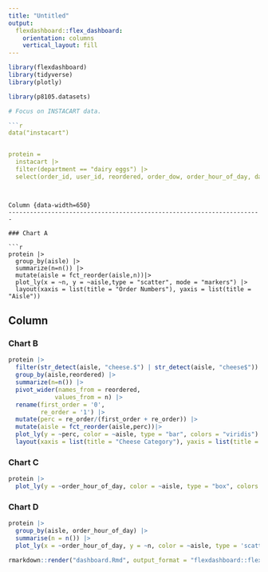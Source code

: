 ```yaml
---
title: "Untitled"
output: 
  flexdashboard::flex_dashboard:
    orientation: columns
    vertical_layout: fill
---
```


```r
library(flexdashboard)
library(tidyverse)
library(plotly)

library(p8105.datasets)
```

```r
# Focus on INSTACART data.

```r
data("instacart")


protein = 
  instacart |> 
  filter(department == "dairy eggs") |>
  select(order_id, user_id, reordered, order_dow, order_hour_of_day, days_since_prior_order, product_name, aisle, department)



```
```

Column {data-width=650}
-----------------------------------------------------------------------

### Chart A

```r
protein |>
  group_by(aisle) |>
  summarize(n=n()) |>
  mutate(aisle = fct_reorder(aisle,n))|>
  plot_ly(x = ~n, y = ~aisle,type = "scatter", mode = "markers") |>
  layout(xaxis = list(title = "Order Numbers"), yaxis = list(title = "Aisle"))
```

Column {data-width=350}
-----------------------------------------------------------------------

### Chart B

```r
protein |>
  filter(str_detect(aisle, "cheese.$") | str_detect(aisle, "cheese$"))|>
  group_by(aisle,reordered) |>
  summarize(n=n()) |>
  pivot_wider(names_from = reordered,
             values_from = n) |>
  rename(first_order = '0',
         re_order = '1') |>
  mutate(perc = re_order/(first_order + re_order)) |>
  mutate(aisle = fct_reorder(aisle,perc))|>
  plot_ly(y = ~perc, color = ~aisle, type = "bar", colors = "viridis") |>
  layout(xaxis = list(title = "Cheese Category"), yaxis = list(title = "Reorder rate"))
```

### Chart C

```r
protein |> 
  plot_ly(y = ~order_hour_of_day, color = ~aisle, type = "box", colors = "viridis")
```

### Chart D

```r
protein |> 
  group_by(aisle, order_hour_of_day) |>
  summarise(n = n()) |>
  plot_ly(x = ~order_hour_of_day, y = ~n, color = ~aisle, type = 'scatter', mode = 'lines', fill = 'tozeroy', colors = "viridis")
```


```r
rmarkdown::render("dashboard.Rmd", output_format = "flexdashboard::flex_dashboard")
```
